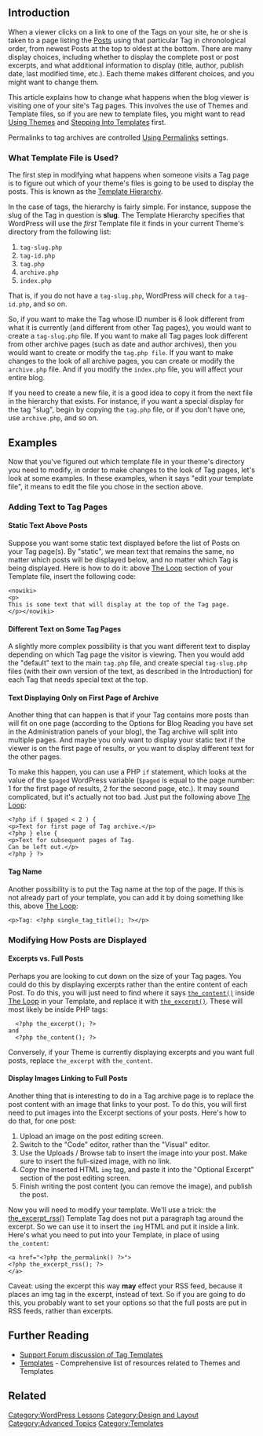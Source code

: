 == Introduction ==
When a viewer clicks on a link to one of the Tags on your site, he or she is taken to a page listing the [[Writing_Posts|Posts]] using that particular Tag in chronological order, from newest Posts at the top to oldest at the bottom. There are many display choices, including whether to display the complete post or post excerpts, and what additional information to display (title, author, publish date, last modified time, etc.). Each theme makes different choices, and you might want to change them. 

This article explains how to change what happens when the blog viewer is visiting one of your site's Tag pages. This involves the use of Themes and Template files, so if you are new to template files, you might want to read [[Using Themes]] and [[Stepping Into Templates]] first.

Permalinks to tag archives are controlled [[Using_Permalinks#Category_base_and_Tag_base|Using Permalinks]] settings.

=== What Template File is Used? === 

The first step in modifying what happens when someone visits a Tag page is to figure out which of your theme's files is going to be used to display the posts. This is known as the [[Template Hierarchy]]. 

In the case of tags, the hierarchy is fairly simple. For instance, suppose the slug of the Tag in question is '''slug'''.  The Template Hierarchy specifies that WordPress will use the ''first'' Template file it finds in your current Theme's directory from the following list:
#<tt style="font-weight:bold; color:#036">tag-slug.php</tt>
#<tt style="font-weight:bold; color:#036">tag-id.php</tt>
#<tt style="font-weight:bold; color:#036">tag.php</tt>
#<tt style="font-weight:bold; color:#036">archive.php</tt>
#<tt style="font-weight:bold; color:#036">index.php</tt>

That is, if you do not have a <tt style="font-weight:bold; color:#036">tag-slug.php</tt>, WordPress will check for a <tt style="font-weight:bold; color:#036">tag-id.php</tt>, and so on. 

So, if you want to make the Tag whose ID number is 6 look different from what it is currently (and different from other Tag pages), you would want to create a <tt>tag-slug.php</tt> file. If you want to make all Tag pages look different from other archive pages (such as date and author archives), then you would want to create or modify the <tt>tag.php file</tt>. If you want to make changes to the look of all archive pages, you can create or modify the <tt>archive.php</tt> file. And if you modify the <tt>index.php</tt> file, you will affect your entire blog.

If you need to create a new file, it is a good idea to copy it from the next file in the hierarchy that exists. For instance, if you want a special display for the tag "slug", begin by copying the <tt>tag.php</tt> file, or if you don't have one, use <tt>archive.php</tt>, and so on.

== Examples ==

Now that you've figured out which template file in your theme's directory you need to modify, in order to make changes to the look of Tag pages, let's look at some examples. In these examples, when it says "edit your template file", it means to edit the file you chose in the section above.

=== Adding Text to Tag Pages ===

==== Static Text Above Posts ====

Suppose you want some static text displayed before the list of Posts on your Tag page(s). By "static", we mean text that remains the same, no matter which posts will be displayed below, and no matter which Tag is being displayed. Here is how to do it: above [[The Loop]] section of your Template file, insert the following code:
<pre><nowiki>
<p>
This is some text that will display at the top of the Tag page.
</p></nowiki></pre>

==== Different Text on Some Tag Pages ====

A slightly more complex possibility is that you want different text to display depending on which Tag page the visitor is viewing. Then you would add the "default" text to the main <tt>tag.php</tt> file, and create special <tt>tag-slug.php</tt> files (with their own version of the text, as described in the Introduction) for each Tag that needs special text at the top. 

==== Text Displaying Only on First Page of Archive ====

Another thing that can happen is that if your Tag contains more posts than will fit on one page (according to the Options for Blog Reading you have set in the Administration panels of your blog), the Tag archive will split into multiple pages. And maybe you only want to display your static text if the viewer is on the first page of results, or you want to display different text for the other pages.

To make this happen, you can use a PHP <tt>if</tt> statement, which looks at the value of the <tt>$paged</tt> WordPress variable (<tt>$paged</tt> is equal to the page number: 1 for the first page of results, 2 for the second page, etc.). It may sound complicated, but it's actually not too bad. Just put the following above [[The Loop]]:
<pre>
<?php if ( $paged < 2 ) { 
<p>Text for first page of Tag archive.</p>
<?php } else { 
<p>Text for subsequent pages of Tag.
Can be left out.</p>
<?php } ?>
</pre>

==== Tag Name ====

Another possibility is to put the Tag name at the top of the page. If this is not already part of your template, you can add it by doing something like this, above [[The Loop]]:
<pre>
<p>Tag: <?php single_tag_title(); ?></p>
</pre>

=== Modifying How Posts are Displayed ===

==== Excerpts vs. Full Posts ====

Perhaps you are looking to cut down on the size of your Tag pages.  You could do this by displaying excerpts rather than the entire content of each Post. To do this, you will just need to find where it says <tt style="font-weight:bold; color:#036">[[Template Tags/the_content|the_content()]]</tt> inside [[The Loop]] in your Template, and replace it with <tt style="font-weight:bold; color:#036">[[Template Tags/the_excerpt|the_excerpt()]]</tt>. These will most likely be inside PHP tags:
<pre>
  <?php the_excerpt(); ?>
and
  <?php the_content(); ?>
</pre>

Conversely, if your Theme is currently displaying excerpts and you want full posts, replace <tt>the_excerpt</tt> with <tt>the_content</tt>.

==== Display Images Linking to Full Posts ====

Another thing that is interesting to do in a Tag archive page is to replace the post content with an image that links to your post. To do this, you will first need to put images into the Excerpt sections of your posts. Here's how to do that, for one post:
# Upload an image on the post editing screen.
# Switch to the "Code" editor, rather than the "Visual" editor.
# Use the Uploads / Browse tab to insert the image into your post. Make sure to insert the full-sized image, with no link.
# Copy the inserted HTML <tt>img</tt> tag, and paste it into the "Optional Excerpt" section of the post editing screen.
# Finish writing the post content (you can remove the image), and publish the post.

Now you will need to modify your template. We'll use a trick: the [[Template Tags/the_excerpt_rss|the_excerpt_rss()]] Template Tag does not put a paragraph tag around the excerpt. So we can use it to insert the <tt>img</tt> HTML and put it inside a link. Here's what you need to put into your Template, in place of using <tt>the_content</tt>:
<pre>
<a href="<?php the_permalink() ?>">
<?php the_excerpt_rss(); ?>
</a>
</pre>

Caveat: using the excerpt this way '''may''' effect your RSS feed, because it places an img tag in the excerpt, instead of text. So if you are going to do this, you probably want to set your options so that the full posts are put in RSS feeds, rather than excerpts.

== Further Reading ==

* [http://wordpress.org/support/topic/135881 Support Forum discussion of Tag Templates]
* [[Templates]] - Comprehensive list of resources related to Themes and Templates

== Related ==

{{Theme Templates}}
{{Tag Footer}}

[[Category:WordPress Lessons]]
[[Category:Design and Layout]]
[[Category:Advanced Topics]]
[[Category:Templates]]